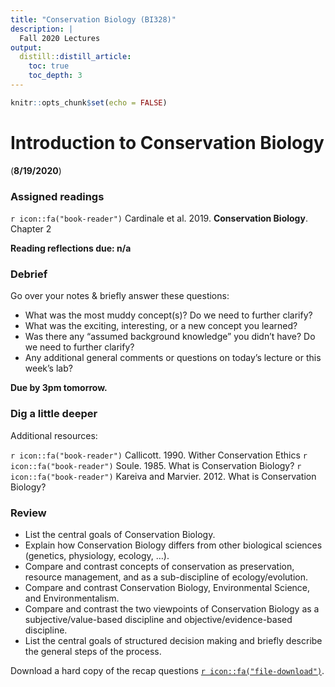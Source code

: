 ```yaml
---
title: "Conservation Biology (BI328)"
description: | 
  Fall 2020 Lectures
output:
  distill::distill_article:
    toc: true
    toc_depth: 3
---
```


```r

knitr::opts_chunk$set(echo = FALSE)

```

# Introduction to Conservation Biology

(**8/19/2020**)

### Assigned readings


`r icon::fa("book-reader")` Cardinale et al. 2019. **Conservation Biology**. Chapter 2


**Reading reflections due: n/a**

### Debrief

Go over your notes & briefly answer these questions:

*	What was the most muddy concept(s)? Do we need to further clarify?
*	What was the exciting, interesting, or a new concept you learned?
*	Was there any “assumed background knowledge” you didn’t have? Do we need to further clarify?
*	Any additional general comments or questions on today's lecture or this week’s lab?


**Due by 3pm tomorrow.**


### Dig a little deeper

Additional resources:

`r icon::fa("book-reader")` Callicott. 1990. Wither Conservation Ethics
`r icon::fa("book-reader")` Soule. 1985. What is Conservation Biology?
`r icon::fa("book-reader")` Kareiva and Marvier. 2012. What is Conservation Biology?



### Review

* List the central goals of Conservation Biology.
* Explain how Conservation Biology differs from other biological sciences (genetics, physiology, ecology, ...).
* Compare and contrast concepts of conservation as preservation, resource management, and as a sub-discipline of ecology/evolution.
* Compare and contrast Conservation Biology, Environmental Science, and Environmentalism.
* Compare and contrast the two viewpoints of Conservation Biology as a subjective/value-based discipline and objective/evidence-based discipline.
* List the central goals of structured decision making and briefly describe the general steps of the process.

Download a hard copy of the recap questions [`r icon::fa("file-download")`](/files/).
